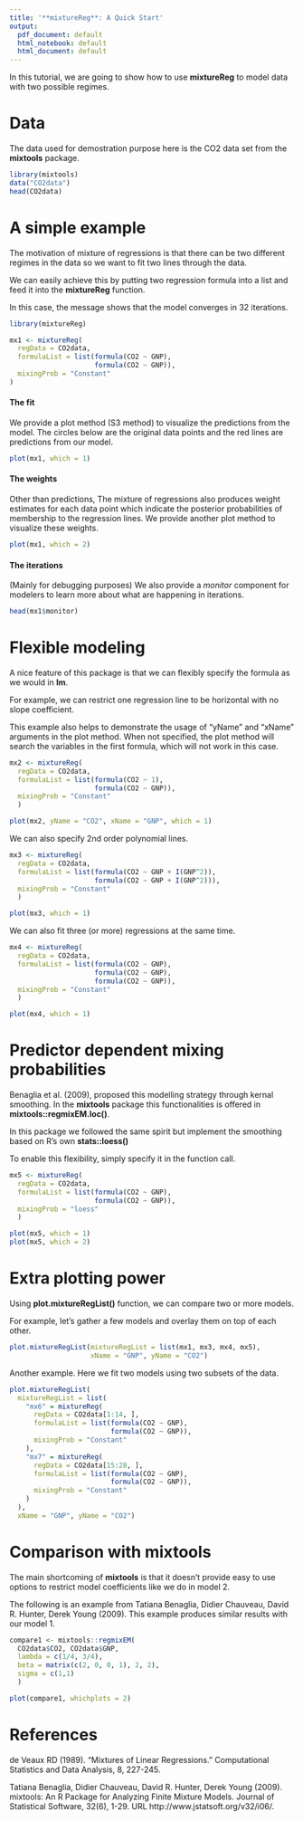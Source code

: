 ```yaml
---
title: '**mixtureReg**: A Quick Start'
output:
  pdf_document: default
  html_notebook: default
  html_document: default
---
```


In this tutorial, we are going to show how to use **mixtureReg** to model data with two possible regimes.

# Data
The data used for demostration purpose here is the CO2 data set from the **mixtools** package.
```r
library(mixtools)
data("CO2data")
head(CO2data)
```


# A simple example
The motivation of mixture of regressions is that there can be two different regimes in the data so we want to fit two lines through the data.

We can easily achieve this by putting two regression formula into a list and feed it into the **mixtureReg** function.

In this case, the message shows that the model converges in 32 iterations.

```r
library(mixtureReg)

mx1 <- mixtureReg(
  regData = CO2data,
  formulaList = list(formula(CO2 ~ GNP),
                     formula(CO2 ~ GNP)),
  mixingProb = "Constant"
)
```

#### The fit
We provide a plot method (S3 method) to visualize the predictions from the model.
The circles below are the original data points and the red lines are predictions from our model.
```r
plot(mx1, which = 1)
```

#### The weights
Other than predictions, The mixture of regressions also produces weight estimates for each data point which indicate the posterior probabilities of membership to the regression lines.
We provide another plot method to visualize these weights.

```r
plot(mx1, which = 2)
```

#### The iterations
(Mainly for debugging purposes) We also provide a *monitor* component for modelers to learn more about what are happening in iterations.

```r
head(mx1$monitor)
```


# Flexible modeling
A nice feature of this package is that we can flexibly specify the formula as we would in **lm**.

For example, we can restrict one regression line to be horizontal with no slope coefficient.

This example also helps to demonstrate the usage of "yName" and "xName" arguments in the plot method.
When not specified, the plot method will search the variables in the first formula, which will not work in this case.

```r
mx2 <- mixtureReg(
  regData = CO2data,
  formulaList = list(formula(CO2 ~ 1),
                     formula(CO2 ~ GNP)),
  mixingProb = "Constant"
  )

plot(mx2, yName = "CO2", xName = "GNP", which = 1)
```

We can also specify 2nd order polynomial lines.
```r
mx3 <- mixtureReg(
  regData = CO2data,
  formulaList = list(formula(CO2 ~ GNP + I(GNP^2)),
                     formula(CO2 ~ GNP + I(GNP^2))),
  mixingProb = "Constant"
  )

plot(mx3, which = 1)
```

We can also fit three (or more) regressions at the same time.
```r
mx4 <- mixtureReg(
  regData = CO2data,
  formulaList = list(formula(CO2 ~ GNP),
                     formula(CO2 ~ GNP),
                     formula(CO2 ~ GNP)),
  mixingProb = "Constant"
  )

plot(mx4, which = 1)
```


# Predictor dependent mixing probabilities
Benaglia et al. (2009), proposed this modelling strategy through kernal smoothing.
In the **mixtools** package this functionalities is offered in **mixtools::regmixEM.loc()**.

In this package we followed the same spirit but implement the smoothing based on R's own **stats::loess()**

To enable this flexibility, simply specify it in the function call.

```r
mx5 <- mixtureReg(
  regData = CO2data,
  formulaList = list(formula(CO2 ~ GNP),
                     formula(CO2 ~ GNP)),
  mixingProb = "loess"
  )

plot(mx5, which = 1)
plot(mx5, which = 2)
```

# Extra plotting power
Using **plot.mixtureRegList()** function, we can compare two or more models.

For example, let's gather a few models and overlay them on top of each other.

```r
plot.mixtureRegList(mixtureRegList = list(mx1, mx3, mx4, mx5),
                    xName = "GNP", yName = "CO2")
```

Another example.
Here we fit two models using two subsets of the data.

```r
plot.mixtureRegList(
  mixtureRegList = list(
    "mx6" = mixtureReg(
      regData = CO2data[1:14, ],
      formulaList = list(formula(CO2 ~ GNP),
                         formula(CO2 ~ GNP)),
      mixingProb = "Constant"
    ),
    "mx7" = mixtureReg(
      regData = CO2data[15:28, ],
      formulaList = list(formula(CO2 ~ GNP),
                         formula(CO2 ~ GNP)),
      mixingProb = "Constant"
    )
  ),
  xName = "GNP", yName = "CO2")
```


# Comparison with **mixtools**
The main shortcoming of **mixtools** is that it doesn't provide easy to use options to restrict model coefficients like we do in model 2.

The following is an example from Tatiana Benaglia, Didier Chauveau, David R. Hunter, Derek Young (2009).
This example produces similar results with our model 1.

```r
compare1 <- mixtools::regmixEM(
  CO2data$CO2, CO2data$GNP,
  lambda = c(1/4, 3/4),
  beta = matrix(c(2, 0, 0, 1), 2, 2),
  sigma = c(1,1)
  )

plot(compare1, whichplots = 2)
```

# References

de Veaux RD (1989). "Mixtures of Linear Regressions." Computational Statistics and Data Analysis, 8, 227-245.

Tatiana Benaglia, Didier Chauveau, David R. Hunter, Derek Young (2009). mixtools: An R Package for Analyzing Finite Mixture Models. Journal of Statistical Software, 32(6), 1-29. URL http://www.jstatsoft.org/v32/i06/.